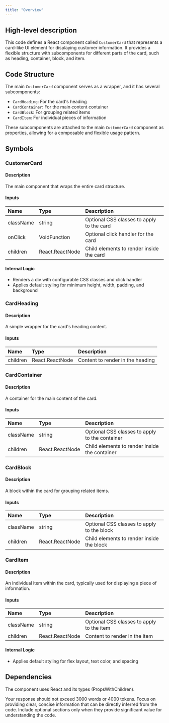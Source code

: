 ```yaml
---
title: "Overview"
---
```


## High-level description
This code defines a React component called `CustomerCard` that represents a card-like UI element for displaying customer information. It provides a flexible structure with subcomponents for different parts of the card, such as heading, container, block, and item.

## Code Structure
The main `CustomerCard` component serves as a wrapper, and it has several subcomponents:
- `CardHeading`: For the card's heading
- `CardContainer`: For the main content container
- `CardBlock`: For grouping related items
- `CardItem`: For individual pieces of information

These subcomponents are attached to the main `CustomerCard` component as properties, allowing for a composable and flexible usage pattern.

## Symbols

### CustomerCard
#### Description
The main component that wraps the entire card structure.

#### Inputs
| Name | Type | Description |
|:-----|:-----|:------------|
| className | string | Optional CSS classes to apply to the card |
| onClick | VoidFunction | Optional click handler for the card |
| children | React.ReactNode | Child elements to render inside the card |

#### Internal Logic
- Renders a div with configurable CSS classes and click handler
- Applies default styling for minimum height, width, padding, and background

### CardHeading
#### Description
A simple wrapper for the card's heading content.

#### Inputs
| Name | Type | Description |
|:-----|:-----|:------------|
| children | React.ReactNode | Content to render in the heading |

### CardContainer
#### Description
A container for the main content of the card.

#### Inputs
| Name | Type | Description |
|:-----|:-----|:------------|
| className | string | Optional CSS classes to apply to the container |
| children | React.ReactNode | Child elements to render inside the container |

### CardBlock
#### Description
A block within the card for grouping related items.

#### Inputs
| Name | Type | Description |
|:-----|:-----|:------------|
| className | string | Optional CSS classes to apply to the block |
| children | React.ReactNode | Child elements to render inside the block |

### CardItem
#### Description
An individual item within the card, typically used for displaying a piece of information.

#### Inputs
| Name | Type | Description |
|:-----|:-----|:------------|
| className | string | Optional CSS classes to apply to the item |
| children | React.ReactNode | Content to render in the item |

#### Internal Logic
- Applies default styling for flex layout, text color, and spacing

## Dependencies
The component uses React and its types (PropsWithChildren).

Your response should not exceed 3000 words or 4000 tokens. Focus on providing clear, concise information that can be directly inferred from the code. Include optional sections only when they provide significant value for understanding the code.